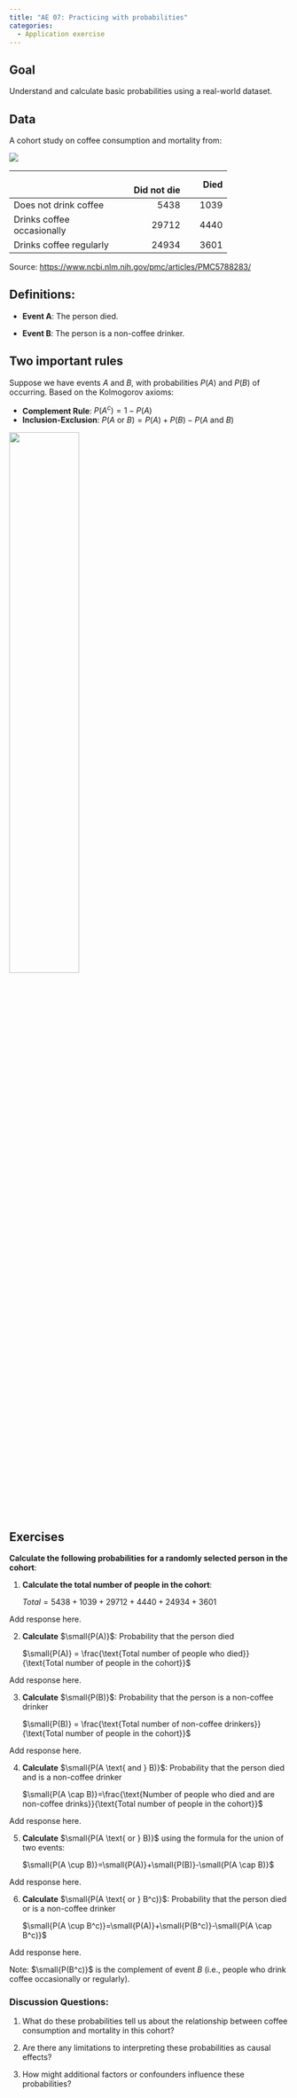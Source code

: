 ```yaml
---
title: "AE 07: Practicing with probabilities"
categories: 
  - Application exercise
---
```


## Goal

Understand and calculate basic probabilities using a real-world dataset.

## Data

A cohort study on coffee consumption and mortality from:

![](images/coffee.PNG){fig-align="center"}

+----------------------------+---------------+----------+
|                            | **\           | **Died** |
|                            | Did not die** |          |
+============================+==============:+=========:+
| Does not drink coffee      | 5438          | 1039     |
+----------------------------+---------------+----------+
| Drinks coffee occasionally | 29712         | 4440     |
+----------------------------+---------------+----------+
| Drinks coffee regularly    | 24934         | 3601     |
+----------------------------+---------------+----------+

Source: <https://www.ncbi.nlm.nih.gov/pmc/articles/PMC5788283/>

## Definitions:

-   **Event A**: The person died.

-   **Event B**: The person is a non-coffee drinker.

## Two important rules {.smaller}

Suppose we have events $A$ and $B$, with probabilities $P(A)$ and $P(B)$ of occurring.
Based on the Kolmogorov axioms:

-   **Complement Rule**: $P(A^c) = 1 - P(A)$
-   **Inclusion-Exclusion**: $P(A \text{ or } B) = P(A) + P(B) - P(A \text{ and } B)$

![](images/ie.png){fig-align="center" width="50%"}

## Exercises

**Calculate the following probabilities for a randomly selected person in the cohort**:

1.  **Calculate the total number of people in the cohort**:

    $Total=5438+1039+29712+4440+24934+3601$

Add response here.

2.  **Calculate** $\small{P(A)}$: Probability that the person died

    $\small{P(A)} = \frac{\text{Total number of people who died}}{\text{Total number of people in the cohort}}$

Add response here.

3.  **Calculate** $\small{P(B)}$: Probability that the person is a non-coffee drinker

    $\small{P(B)} = \frac{\text{Total number of non-coffee drinkers}}{\text{Total number of people in the cohort}}$

Add response here.

4.  **Calculate** $\small{P(A \text{ and } B)}$: Probability that the person died and is a non-coffee drinker

    $\small{P(A \cap B)}=\frac{\text{Number of people who died and are non-coffee drinks}}{\text{Total number of people in the cohort}}$

Add response here.

5.  **Calculate** $\small{P(A \text{ or } B)}$ using the formula for the union of two events:

    $\small{P(A \cup B)}=\small{P(A)}+\small{P(B)}-\small{P(A \cap B)}$

Add response here.

6.  **Calculate** $\small{P(A \text{ or } B^c)}$: Probability that the person died or is a non-coffee drinker

    $\small{P(A \cup B^c)}=\small{P(A)}+\small{P(B^c)}-\small{P(A \cap B^c)}$

Add response here.

Note: $\small{P(B^c)}$ is the complement of event $B$ (i.e., people who drink coffee occasionally or regularly).

### Discussion Questions:

1.  What do these probabilities tell us about the relationship between coffee consumption and mortality in this cohort?

2.  Are there any limitations to interpreting these probabilities as causal effects?

3.  How might additional factors or confounders influence these probabilities?
